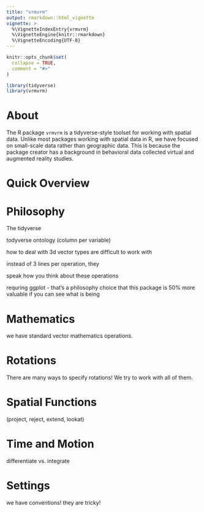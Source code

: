 ```yaml
---
title: "vrmvrm"
output: rmarkdown::html_vignette
vignette: >
  %\VignetteIndexEntry{vrmvrm}
  %\VignetteEngine{knitr::rmarkdown}
  %\VignetteEncoding{UTF-8}
---
```


```r
knitr::opts_chunk$set(
  collapse = TRUE,
  comment = "#>"
)
```

```r
library(tidyverse)
library(vrmvrm)
```

# About

The R package `vrmvrm` is a tidyverse-style toolset for working with spatial data. Unlike most packages working with spatial data in R, we have focused on small-scale data rather than geographic data. This is because the package creator has a background in behavioral data collected virtual and augmented reality studies.

# Quick Overview

# Philosophy

The tidyverse 

todyverse ontology (column per variable)

how to deal with 3d vector types are difficult to work with

instead of 3 lines per operation, they 

speak how you think about these operations

requring ggplot - that's a philosophy choice that this package is 50% more valuable if you can see what is being 

# Mathematics

we have standard vector mathematics operations.

# Rotations

There are many ways to specify rotations! We try to work with all of them.

# Spatial Functions

(project, reject, extend, lookat)

# Time and Motion

differentiate vs. integrate

# Settings 

we have conventions! they are tricky! 




